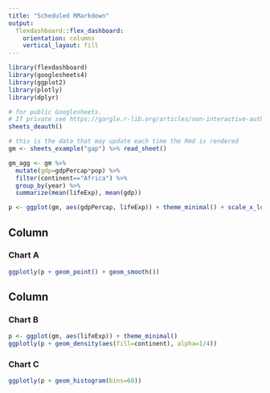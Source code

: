 ```yaml
---
title: "Scheduled RMarkdown"
output: 
  flexdashboard::flex_dashboard:
    orientation: columns
    vertical_layout: fill
---
```


```r
library(flexdashboard)
library(googlesheets4)
library(ggplot2)
library(plotly)
library(dplyr)

# for public Googlesheets.  
# If private see https://gargle.r-lib.org/articles/non-interactive-auth.html
sheets_deauth()

# this is the data that may update each time the Rmd is rendered
gm <- sheets_example("gap") %>% read_sheet()

gm_agg <- gm %>%
  mutate(gdp=gdpPercap*pop) %>%
  filter(continent=="Africa") %>%
  group_by(year) %>%
  summarize(mean(lifeExp), mean(gdp))

p <- ggplot(gm, aes(gdpPercap, lifeExp)) + theme_minimal() + scale_x_log10()
```

Column {data-width=650}
-----------------------------------------------------------------------

### Chart A

```r
ggplotly(p + geom_point() + geom_smooth())
```

Column {data-width=350}
-----------------------------------------------------------------------

### Chart B

```r
p <- ggplot(gm, aes(lifeExp)) + theme_minimal()
ggplotly(p + geom_density(aes(fill=continent), alpha=1/4))
```

### Chart C

```r
ggplotly(p + geom_histogram(bins=60))
```

